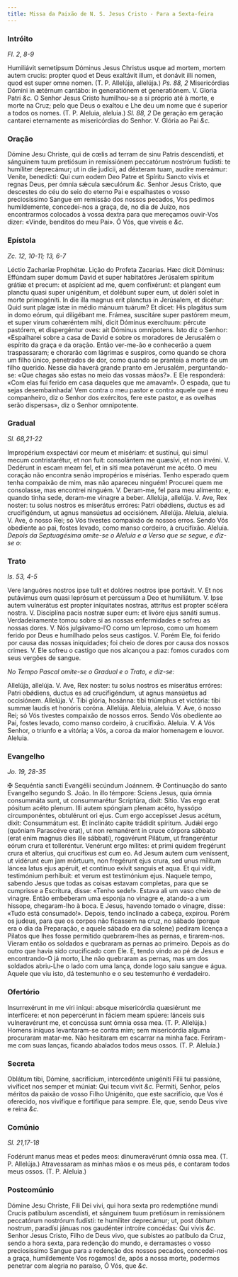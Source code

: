 ```yaml
---
title: Missa da Paixão de N. S. Jesus Cristo - Para a Sexta-feira
---
```


### Intróito

_Fl. 2, 8-9_

<div class="grid grid-cols-2 gap-5">
  <span class="text-justify">
    Humiliávit semetípsum Dóminus Jesus Christus usque ad mortem, mortem autem
    crucis: propter quod et Deus exaltávit illum, et donávit illi nomen, quod
    est super omne nomen. (T. P. Allelúja, allelúja.) <em>Ps. 88, 2</em>
    Misericórdias Dómini in ætérnum cantábo: in generatiónem et generatiónem. V.
    Gloria Patri <em>&c.</em>
  </span>
  <span class="text-justify">
    O Senhor Jesus Cristo humilhou-se a si próprio até à morte, e morte na Cruz;
    pelo que Deus o exaltou e Lhe deu um nome que é superior a todos os nomes.
    (T. P. Aleluia, aleluia.) <em>Sl. 88, 2</em> De geração em geração cantarei
    eternamente as misericórdias do Senhor. V. Glória ao Pai <em>&c.</em>
  </span>
</div>

### Oração

<div class="grid grid-cols-2 gap-5">
  <span class="text-justify">
    Dómine Jesu Christe, qui de cœlis ad terram de sinu Patris descendísti, et
    sánguinem tuum pretiósum in remissiónem peccatórum nostrórum fudísti: te
    humíliter deprecámur; ut in die judícii, ad déxteram tuam, audíre mereámur:
    Veníte, benedícti: Qui cum eodem Deo Patre et Spíritu Sancto vivis et regnas
    Deus, per ómnia sǽcula sæculórum <em>&c.</em>
  </span>
  <span class="text-justify">
    Senhor Jesus Cristo, que descestes do céu do seio do eterno Pai e
    espalhastes o vosso preciosíssimo Sangue em remissão dos nossos pecados, Vos
    pedimos humildemente, concedei-nos a graça, de, no dia de Juízo, nos
    encontrarmos colocados à vossa dextra para que mereçamos ouvir-Vos dizer:
    «Vinde, benditos do meu Pai». Ó Vós, que viveis e <em>&c.</em>
  </span>
</div>

### Epístola

_Zc. 12, 10-11; 13, 6-7_

<div class="grid grid-cols-2 gap-5">
  <span class="text-justify">Léctio Zacharíæ Prophétæ.</span>
  <span class="text-justify">Lição do Profeta Zacarias.</span>
  <span class="text-justify">
    Hæc dicit Dóminus: Effúndam super domum David et super habitatóres Jerúsalem
    spíritum grátiæ et precum: et aspícient ad me, quem confixérunt: et plangent
    eum planctu quasi super unigénitum, et dolébunt super eum, ut doléri solet
    in morte primogéniti. In die illa magnus erit planctus in Jerúsalem, et
    dicétur: Quid sunt plagæ istæ in médio mánuum tuárum? Et dicet: His plagátus
    sum in domo eórum, qui diligébant me. Frámea, suscitáre super pastórem meum,
    et super virum cohæréntem mihi, dicit Dóminus exercítuum: pércute pastórem,
    et dispergéntur oves: ait Dóminus omnípotens.
  </span>
  <span class="text-justify">
    Isto diz o Senhor: «Espalharei sobre a casa de David e sobre os moradores de
    Jerusalém o espírito da graça e da oração. Então ver-me-ão e conhecerão a
    quem traspassaram; e chorarão com lágrimas e suspiros, como quando se chora
    um filho único, penetrados de dor, como quando se pranteia a morte de um
    filho querido. Nesse dia haverá grande pranto em Jerusalém, perguntando-se:
    «Que chagas são estas no meio das vossas mãos?». E Ele responderá: «Com elas
    fui ferido em casa daqueles que me amavam!». Ó espada, que tu sejas
    desembainhada! Vem contra o meu pastor e contra aquele que é meu
    companheiro, diz o Senhor dos exércitos, fere este pastor, e as ovelhas
    serão dispersas», diz o Senhor omnipotente.
  </span>
</div>

### Gradual

_Sl. 68,21-22_

<div class="grid grid-cols-2 gap-5">
  <span class="text-justify">
    Impropérium exspectávi cor meum et misériam: et sustínui, qui simul mecum
    contristarétur, et non fuit: consolántem me quæsívi, et non invéni. V.
    Dedérunt in escam meam fel, et in siti mea potavérunt me acéto.
  </span>
  <span class="text-justify">
    O meu coração não encontra senão impropérios e misérias. Tenho esperado quem
    tenha compaixão de mim, mas não apareceu ninguém! Procurei quem me
    consolasse, mas encontrei ninguém. V. Deram-me, fel para meu alimento: e,
    quando tinha sede, deram-me vinagre a beber.
  </span>
  <span class="text-justify">
    Allelúja, allelúja. V. Ave, Rex noster: tu solus nostros es miserátus
    erróres: Patri obǿdiens, ductus es ad crucifigéndum, ut agnus mansúetus ad
    occisiónem. Allelúja.
  </span>
  <span class="text-justify">
    Aleluia, aleluia. V. Ave, ó nosso Rei; só Vós tivestes compaixão de nossos
    erros. Sendo Vós obediente ao pai, fostes levado, como manso cordeiro, à
    crucifixão. Aleluia.
  </span>
</div>

<em>
  Depois da Septuagésima omite-se o Aleluia e a Verso que se segue, e diz-se o:
</em>

### Trato

_Is. 53, 4-5_

<div class="grid grid-cols-2 gap-5">
  <span class="text-justify">
    Vere languóres nostros ipse tulit et dolóres nostros ipse portávit. V. Et
    nos putávimus eum quasi leprósum et percússum a Deo et humiliátum. V. Ipse
    autem vulnerátus est propter iníquitates nostras, attrítus est propter
    scélera nostra. V. Disciplína pacis nostræ super eum: et livóre ejus sanáti
    sumus.
  </span>
  <span class="text-justify">
    Verdadeiramente tomou sobre si as nossas enfermidades e sofreu as nossas
    dores. V. Nós julgávamo-l’O como um leproso, como um homem ferido por Deus e
    humilhado pelos seus castigos. V. Porém Ele, foi ferido por causa das nossas
    iniquidades; foi cheio de dores por causa dos nossos crimes. V. Ele sofreu o
    castigo que nos alcançou a paz: fomos curados com seus vergões de sangue.
  </span>
</div>

<em>No Tempo Pascal omite-se o Gradual e o Trato, e diz-se:</em>

<div class="grid grid-cols-2 gap-5">
  <span class="text-justify">
    Allelúja, allelúja. V. Ave, Rex noster: tu solus nostros es miserátus
    erróres: Patri obǿdiens, ductus es ad crucifigéndum, ut agnus mansúetus ad
    occisiónem. Allelúja. V. Tibi glória, hosánna: tibi triúmphus et victória:
    tibi summæ laudis et honóris coróna. Allelúja.
  </span>
  <span class="text-justify">
    Aleluia, aleluia. V. Ave, ó nosso Rei; só Vós tivestes compaixão de nossos
    erros. Sendo Vós obediente ao Pai, fostes levado, como manso cordeiro, à
    crucifixão. Aleluia. V. A Vós Senhor, o triunfo e a vitória; a Vós, a coroa
    da maior homenagem e louvor. Aleluia.
  </span>
</div>

### Evangelho

_Jo. 19, 28-35_

<div class="grid grid-cols-2 gap-5">
  <span class="text-justify">
    <span class="text-red-500">&#10016;</span> Sequéntia sancti Evangélii
    secúndum Joánnem.
  </span>
  <span class="text-justify">
    <span class="text-red-500">&#10016;</span> Continuação do santo Evangelho
    segundo S. João.
  </span>
  <span class="text-justify">
    In illo témpore: Sciens Jesus, quia ómnia consummáta sunt, ut consummarétur
    Scriptúra, dixit: Sítio. Vas ergo erat pósitum acéto plenum. Illi autem
    spóngiam plenam acéto, hyssópo circumponéntes, obtulérunt ori ejus. Cum ergo
    accepísset Jesus acétum, dixit: Consummátum est. Et inclináto capite
    trádidit spíritum. Judǽi ergo (quóniam Parascéve erat), ut non remanérent in
    cruce córpora sábbato (erat enim magnus dies ille sábbati), rogavérunt
    Pilátum, ut frangeréntur eórum crura et tolleréntur. Venérunt ergo mílites:
    et primi quidem fregérunt crura et alteríus, qui crucifíxus est cum eo. Ad
    Jesum autem cum veníssent, ut vidérunt eum jam mórtuum, non fregérunt ejus
    crura, sed unus mílitum láncea latus ejus apéruit, et contínuo exívit
    sanguis et aqua. Et qui vidit, testimónium perhíbuit: et verum est
    testimónium ejus.
  </span>
  <span class="text-justify">
    Naquele tempo, sabendo Jesus que todas as coisas estavam completas, para que
    se cumprisse a Escritura, disse: «Tenho sede!». Estava ali um vaso cheio de
    vinagre. Então embeberam uma esponja no vinagre e, atando-a a um hissope,
    chegaram-lho à boca. E Jesus, havendo tomado o vinagre, disse: «Tudo está
    consumado!». Depois, tendo inclinado a cabeça, expirou. Porém os judeus,
    para que os corpos não ficassem na cruz, no sábado (porque era o dia da
    Preparação, e aquele sábado era dia solene) pediram licença a Pilatos que
    lhes fosse permitido quebrarem-lhes as pernas, e tirarem-nos. Vieram então
    os soldados e quebraram as pernas ao primeiro. Depois as do outro que havia
    sido crucificado com Ele. E, tendo vindo ao pé de Jesus e encontrando-O já
    morto, Lhe não quebraram as pernas, mas um dos soldados abriu-Lhe o lado com
    uma lança, donde logo saiu sangue e água. Aquele que viu isto, dá testemunho
    e o seu testemunho é verdadeiro.
  </span>
</div>

### Ofertório

<div class="grid grid-cols-2 gap-5">
  <span class="text-justify">
    Insurrexérunt in me viri iníqui: absque misericórdia quæsiérunt me
    interfícere: et non pepercérunt in fáciem meam spúere: lánceis suis
    vulneravérunt me, et concússa sunt ómnia ossa mea. (T. P. Allelúja.)
  </span>
  <span class="text-justify">
    Homens iníquos levantaram-se contra mim; sem misericórdia alguma procuraram
    matar-me. Não hesitaram em escarrar na minha face. Feriram-me com suas
    lanças, ficando abalados todos meus ossos. (T. P. Aleluia.)
  </span>
</div>

### Secreta

<div class="grid grid-cols-2 gap-5">
  <span class="text-justify">
    Oblátum tibi, Dómine, sacrifícium, intercedénte unigéniti Fílii tui
    passióne, vivíficet nos semper et múniat: Qui tecum vivit <em>&c.</em>
  </span>
  <span class="text-justify">
    Permiti, Senhor, pelos méritos da paixão de vosso Filho Unigénito, que este
    sacrifício, que Vos é oferecido, nos vivifique e fortifique para sempre.
    Ele, que, sendo Deus vive e reina <em>&c.</em>
  </span>
</div>

### Comúnio

_Sl. 21,17-18_

<div class="grid grid-cols-2 gap-5">
  <span class="text-justify">
    Fodérunt manus meas et pedes meos: dinumeravérunt ómnia ossa mea. (T. P.
    Allelúja.)
  </span>
  <span class="text-justify">
    Atravessaram as minhas mãos e os meus pés, e contaram todos meus ossos. (T.
    P. Aleluia.)
  </span>
</div>

### Postcomúnio

<div class="grid grid-cols-2 gap-5">
  <span class="text-justify">
    Dómine Jesu Christe, Fili Dei vivi, qui hora sexta pro redemptióne mundi
    Crucis patíbulum ascendísti, et sánguinem tuum pretiósum in remissiónem
    peccatórum nostrórum fudísti: te humíliter deprecámur; ut, post óbitum
    nostrum, paradísi jánuas nos gaudénter introíre concédas: Qui vivis
    <em>&c.</em>
  </span>
  <span class="text-justify">
    Senhor Jesus Cristo, Filho de Deus vivo, que subistes ao patíbulo da Cruz,
    sendo a hora sexta, para redenção do mundo, e derramastes o vosso
    preciosíssimo Sangue para a redenção dos nossos pecados, concedei-nos a
    graça, humildemente Vos rogamos! de, após a nossa morte, podermos penetrar
    com alegria no paraíso, Ó Vós, que <em>&c.</em>
  </span>
</div>
